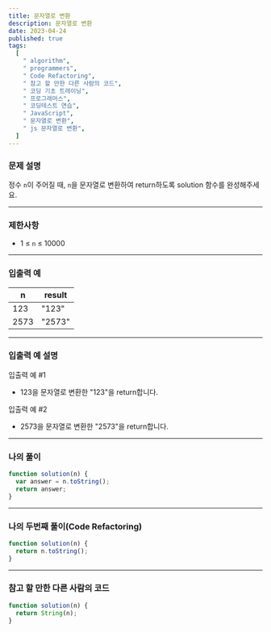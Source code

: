 ```yaml
---
title: 문자열로 변환
description: 문자열로 변환
date: 2023-04-24
published: true
tags:
  [
    " algorithm",
    " programmers",
    " Code Refactoring",
    " 참고 할 만한 다른 사람의 코드",
    " 코딩 기초 트레이닝",
    " 프로그래머스",
    " 코딩테스트 연습",
    " JavaScript",
    " 문자열로 변환",
    " js 문자열로 변환",
  ]
---
```


### 문제 설명

정수 `n`이 주어질 때, `n`을 문자열로 변환하여 return하도록 solution 함수를 완성해주세요.

---

### 제한사항

- 1 ≤ `n` ≤ 10000

---

### 입출력 예

| n    | result |
| ---- | ------ |
| 123  | "123"  |
| 2573 | "2573" |

---

### 입출력 예 설명

입출력 예 #1

- 123을 문자열로 변환한 "123"을 return합니다.

입출력 예 #2

- 2573을 문자열로 변환한 "2573"을 return합니다.

---

### 나의 풀이

```jsx
function solution(n) {
  var answer = n.toString();
  return answer;
}
```

---

### 나의 두번째 풀이(Code Refactoring)

```jsx
function solution(n) {
  return n.toString();
}
```

---

### 참고 할 만한 다른 사람의 코드

```jsx
function solution(n) {
  return String(n);
}
```
